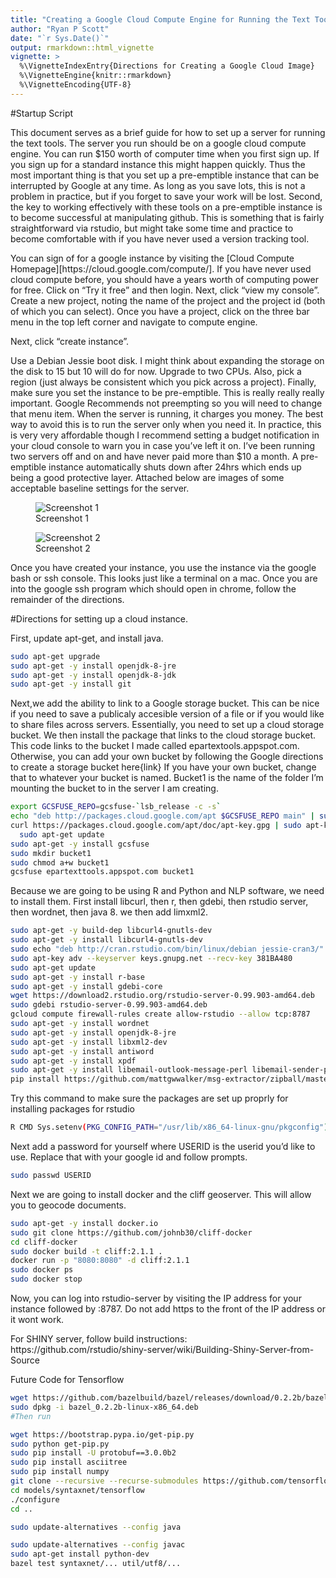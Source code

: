 ```yaml
---
title: "Creating a Google Cloud Compute Engine for Running the Text Tools"
author: "Ryan P Scott"
date: "`r Sys.Date()`"
output: rmarkdown::html_vignette
vignette: >
  %\VignetteIndexEntry{Directions for Creating a Google Cloud Image}
  %\VignetteEngine{knitr::rmarkdown}
  %\VignetteEncoding{UTF-8}
---
```


#Startup Script

This document serves as a brief guide for how to set up a server for running the text tools. The server you run should be on a google cloud compute engine. You can run $150 worth of computer time when you first sign up. If you sign up for a standard instance this might happen quickly. Thus the most important thing is that you set up a pre-emptible instance that can be interrupted by Google at any time. As long as you save lots, this is not a problem in practice, but if you forget to save your work will be lost. Second, the key to working effectively with these tools on a pre-emptible instance is to become successful at manipulating github. This is something that is fairly straightforward via rstudio, but might take some time and practice to become comfortable with if you have never used a version tracking tool. 

You can sign of for a google instance by visiting the [Cloud Compute Homepage][https://cloud.google.com/compute/]. If you have never used cloud compute before, you should have a years worth of computing power for free. Click on "Try it free" and then login. Next, click "view my console". Create a new project, noting the name of the project and the project id (both of which you can select). Once you have a project, click on the three bar menu in the top left corner and navigate to compute engine. 

Next, click "create instance".

Use a Debian Jessie boot disk. I might think about expanding the storage on the disk to 15 but 10 will do for now. Upgrade to two CPUs. Also, pick a region (just always be consistent which you pick across a project). Finally, make sure you set the instance to be pre-emptible. This is really really really important. Google Recommends not preempting so you will need to change that menu item. When the server is running, it charges you money. The best way to avoid this is to run the server only when you need it. In practice, this is very very affordable though I recommend setting a budget notification in your cloud console to warn you in case you've left it on. I've been running two servers off and on and have never paid more than $10 a month. A pre-emptible instance automatically shuts down after 24hrs which ends up being a good protective layer. Attached below are images of some acceptable baseline settings for the server.

![Screenshot 1](Figures/Screenshot 2016-12-15 at 8.48.10 AM.png)

![Screenshot 2](Figures/Screenshot 2016-12-15 at 8.30.55 AM.png)

Once you have created your instance, you use the instance via the google bash or ssh console. This looks just like a terminal on a mac. Once you are into the google ssh program which should open in chrome, follow the remainder of the directions.

#Directions for setting up a cloud instance.

First, update apt-get, and install java.

```bash
sudo apt-get upgrade
sudo apt-get -y install openjdk-8-jre
sudo apt-get -y install openjdk-8-jdk
sudo apt-get -y install git
```

Next,we add the ability to link to a Google storage bucket. This can be nice if you need to save a publicaly accesible version of a file or if you would like to share files across servers. Essentially, you need to set up a cloud storage bucket. We then install the package that links to the cloud storage bucket. This code links to the bucket I made called epartextools.appspot.com. Otherwise, you can add your own bucket by following the Google directions to create a storage bucket here{link} If you have your own bucket, change that to whatever your bucket is named. Bucket1 is the name of the folder I'm mounting the bucket to in the server I am creating.

```bash
export GCSFUSE_REPO=gcsfuse-`lsb_release -c -s`
echo "deb http://packages.cloud.google.com/apt $GCSFUSE_REPO main" | sudo tee /etc/apt/sources.list.d/gcsfuse.list
curl https://packages.cloud.google.com/apt/doc/apt-key.gpg | sudo apt-key add -
  sudo apt-get update
sudo apt-get -y install gcsfuse
sudo mkdir bucket1
sudo chmod a+w bucket1
gcsfuse epartexttools.appspot.com bucket1
```

Because we are going to be using R and Python and NLP software, we need to install them. First install libcurl, then r, then gdebi, then rstudio server, then wordnet, then java 8. we then add limxml2. 

```bash
sudo apt-get -y build-dep libcurl4-gnutls-dev
sudo apt-get -y install libcurl4-gnutls-dev
sudo echo "deb http://cran.rstudio.com/bin/linux/debian jessie-cran3/" | sudo tee -a /etc/apt/sources.list
sudo apt-key adv --keyserver keys.gnupg.net --recv-key 381BA480
sudo apt-get update
sudo apt-get -y install r-base
sudo apt-get -y install gdebi-core
wget https://download2.rstudio.org/rstudio-server-0.99.903-amd64.deb
sudo gdebi rstudio-server-0.99.903-amd64.deb
gcloud compute firewall-rules create allow-rstudio --allow tcp:8787
sudo apt-get -y install wordnet
sudo apt-get -y install openjdk-8-jre
sudo apt-get -y install libxml2-dev
sudo apt-get -y install antiword
sudo apt-get -y install xpdf
sudo apt-get -y install libemail-outlook-message-perl libemail-sender-perl
pip install https://github.com/mattgwwalker/msg-extractor/zipball/master
```

Try this command to make sure the packages are set up proprly for installing packages for rstudio

```bash
R CMD Sys.setenv(PKG_CONFIG_PATH="/usr/lib/x86_64-linux-gnu/pkgconfig")
```

Next add a password for yourself where USERID is the userid you'd like to use. Replace that with your google id and follow prompts.

```bash
sudo passwd USERID
```

Next we are going to install docker and the cliff geoserver. This will allow you to geocode documents.

```bash
sudo apt-get -y install docker.io
sudo git clone https://github.com/johnb30/cliff-docker
cd cliff-docker
sudo docker build -t cliff:2.1.1 .
docker run -p "8080:8080" -d cliff:2.1.1
sudo docker ps
sudo docker stop
```

Now, you can log into rstudio-server by visiting the IP address for your instance followed by :8787. Do not add https to the front of the IP address or it wont work.

For SHINY server, follow build instructions:
https://github.com/rstudio/shiny-server/wiki/Building-Shiny-Server-from-Source



Future Code for Tensorflow
```bash
wget https://github.com/bazelbuild/bazel/releases/download/0.2.2b/bazel_0.2.2b-linux-x86_64.deb
sudo dpkg -i bazel_0.2.2b-linux-x86_64.deb
#Then run

wget https://bootstrap.pypa.io/get-pip.py
sudo python get-pip.py
sudo pip install -U protobuf==3.0.0b2
sudo pip install asciitree
sudo pip install numpy
git clone --recursive --recurse-submodules https://github.com/tensorflow/models.git
cd models/syntaxnet/tensorflow
./configure
cd ..

sudo update-alternatives --config java

sudo update-alternatives --config javac
sudo apt-get install python-dev
bazel test syntaxnet/... util/utf8/...
```


